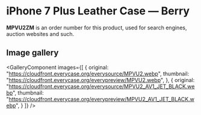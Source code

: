 
# iPhone 7 Plus Leather Case — Berry

<Callout type='info' emoji='👉🏻'>**MPVU2ZM** is an order number for this product, used for search engines, auction websites and such.</Callout>

## Image gallery

<GalleryComponent
    images={[
      {
        original: "https://cloudfront.everycase.org/everysource/MPVU2.webp",
        thumbnail: "https://cloudfront.everycase.org/everypreview/MPVU2.webp",
      },
      {
        original: "https://cloudfront.everycase.org/everysource/MPVU2_AV1_JET_BLACK.webp",
        thumbnail: "https://cloudfront.everycase.org/everypreview/MPVU2_AV1_JET_BLACK.webp",
      }
    ]}
  />
